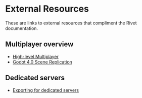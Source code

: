 # External Resources

These are links to external resources that compliment the Rivet documentation.

## Multiplayer overview

- [High-level Multiplayer](https://docs.godotengine.org/en/stable/tutorials/networking/high_level_multiplayer.html)
- [Godot 4.0 Scene Replication](https://godotengine.org/article/multiplayer-in-godot-4-0-scene-replication/)

## Dedicated servers 
- [Exporting for dedicated servers](https://docs.godotengine.org/en/stable/tutorials/export/exporting_for_dedicated_servers.html#doc-exporting-for-dedicated-servers)
